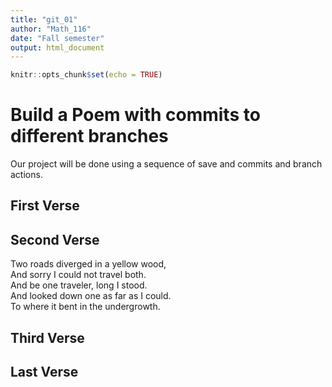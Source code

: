 ```yaml
---
title: "git_01"
author: "Math_116"
date: "Fall semester"
output: html_document
---
```


```r
knitr::opts_chunk$set(echo = TRUE)
```
# Build a Poem with commits to different branches
Our project will be done using a sequence of save and commits and branch actions.
<!-- Do not modify or change any text in "!--" bracketed areas such as this --- these are instructions to
you, if you change any of this the git program will notice it and compromise your git merging strategy !-->

## First Verse 
<!--Put the first five lines of a poem by Lewis Carrol in this section!-->

## Second Verse
<!--Put the first five lines of a poem by Robert Frost here!-->
Two roads diverged in a yellow wood,  
And sorry I could not travel both.   
And be one traveler, long I stood.  
And looked down one as far as I could.  
To where it bent in the undergrowth. 

## Third Verse
<!--Put the first two verses of The Walrus and the Carpenter here!-->

## Last Verse
<!--Put a short poem of your choice 8-20 lines,here!-->
